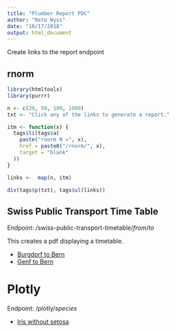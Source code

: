 ```yaml
---
title: "Plumber Report POC"
author: "Reto Wyss"
date: "10/17/2018"
output: html_document
---
```


Create links to the report endpoint

## rnorm

```r
library(htmltools)
library(purrr)

n <- c(20, 50, 100, 1000)
txt <- "Click any of the links to generate a report."

itm <- function(x) {
  tags$li(tags$a(
    paste("rnorm N =", x), 
    href = paste0("/rnorm/", x), 
    target = "blank"
  ))
}

links <-  map(n, itm) 

div(tags$p(txt), tags$ul(links))
```

## Swiss Public Transport Time Table

Endpoint: /swiss-public-transport-timetable/*from*/*to*

This creates a pdf displaying a timetable.

* [Burgdorf to Bern](/swiss-public-transport-timetable/Burgdorf/Bern)
* [Genf to Bern](/swiss-public-transport-timetable/Genf/Bern)

# Plotly

Endpoint: /plotly/*species*

* [Iris without setosa](/plotly/setosa)

